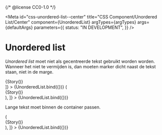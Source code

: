 {/* @license CC0-1.0 */}


<Meta
  id="css-unordered-list--center"
  title="CSS Component/Unordered List/Center"
  component={UnorderedList}
  argTypes={argTypes}
  args={defaultArgs}
  parameters={{
    status: "IN DEVELOPMENT",
  }}
/>

# Unordered list

_Unordered list_ moet niet als gecentreerde tekst gebruikt worden worden. Wanneer het niet te vermijden is, dan moeten marker dicht naast de tekst staan, niet in de marge.

<Canvas>
  <Story
    name="Center"
    args={{
      center: true,
      items: [
        {
          children: "The Quick Brown Fox",
        },
        {
          children: "Jumps",
        },
        {
          children: "Over The Lazy Dog",
        },
      ],
    }}
    decorators={[(Story) => <div style={{ "text-align": "center" }}>{Story()}</div>]}
  >
    {UnorderedList.bind({})}
  </Story>
</Canvas>

<ArgsTable story="Center" />

<Canvas>
  <Story
    name="Center (container width is 50%)"
    args={{
      center: true,
      items: [
        {
          children: "The Quick Brown Fox",
        },
        {
          children: "Jumps",
        },
        {
          children: "Over The Lazy Dog",
        },
      ],
    }}
    decorators={[
      (Story) => (
        <div
          style={{
            "text-align": "center",
            "inline-size": "50%",
            "border-inline-start": "1px solid currentColor",
            "border-inline-end": "1px solid currentColor",
          }}
        >
          {Story()}
        </div>
      ),
    ]}
  >
    {UnorderedList.bind({})}
  </Story>
</Canvas>

Lange tekst moet binnen de container passen.

<Canvas>
  <Story
    name="Center (multiple lines of text, container width is 50%)"
    args={{
      center: true,
      items: [
        {
          children: "The Quick Brown Fox",
        },
        {
          children: "Jumps",
        },
        {
          children: "Over The Lazy Dog",
        },
        {
          children: `Lorem ipsum dolor sit amet, consectetur adipiscing elit, sed do eiusmod tempor incididunt ut labore et dolore
        magna aliqua. Ut enim ad minim veniam, quis nostrud exercitation ullamco laboris nisi ut aliquip ex ea commodo
        consequat. Duis aute irure dolor in reprehenderit in voluptate velit esse cillum dolore eu fugiat nulla
        pariatur. Excepteur sint occaecat cupidatat non proident, sunt in culpa qui officia deserunt mollit anim id est
        laborum.`,
        },
      ],
    }}
    decorators={[
      (Story) => (
        <div
          style={{
            "text-align": "center",
            "inline-size": "50%",
            "border-inline-start": "1px solid currentColor",
            "border-inline-end": "1px solid currentColor",
          }}
        >
          {Story()}
        </div>
      ),
    ]}
  >
    {UnorderedList.bind({})}
  </Story>
</Canvas>
